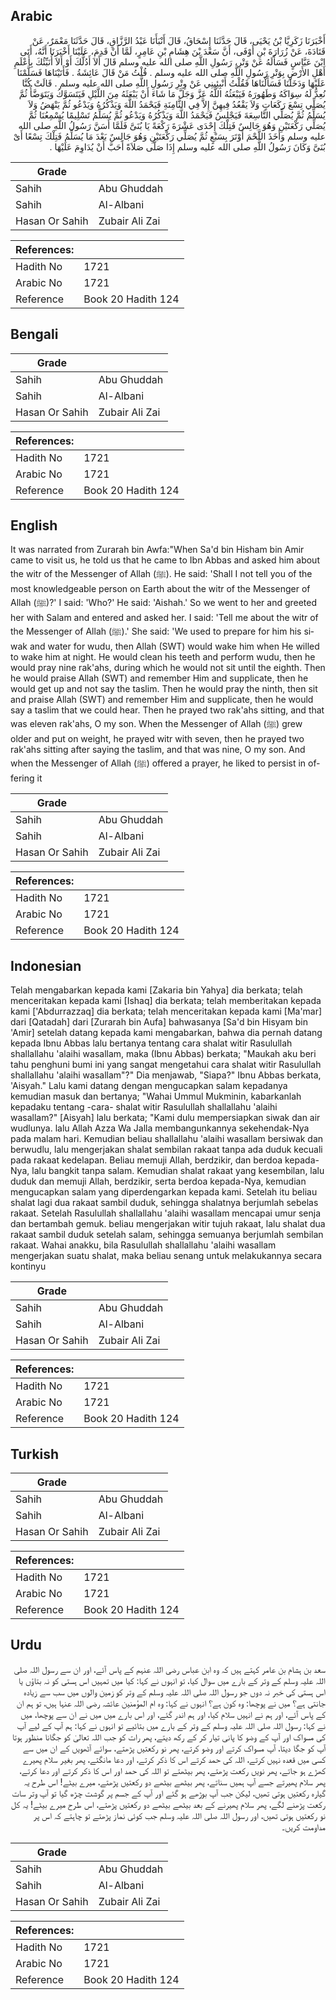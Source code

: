 ## Arabic


<div dir="rtl" lang="ar" style={{fontSize:'larger',backgroundColor:'#f8f9fa',padding:20}}>
أَخْبَرَنَا زَكَرِيَّا بْنُ يَحْيَى، قَالَ حَدَّثَنَا إِسْحَاقُ، قَالَ أَنْبَأَنَا عَبْدُ الرَّزَّاقِ، قَالَ حَدَّثَنَا مَعْمَرٌ، عَنْ قَتَادَةَ، عَنْ زُرَارَةَ بْنِ أَوْفَى، أَنَّ سَعْدَ بْنَ هِشَامِ بْنِ عَامِرٍ، لَمَّا أَنْ قَدِمَ، عَلَيْنَا أَخْبَرَنَا أَنَّهُ، أَتَى ابْنَ عَبَّاسٍ فَسَأَلَهُ عَنْ وَتْرِ، رَسُولِ اللَّهِ صلى الله عليه وسلم قَالَ أَلاَ أَدُلُّكَ أَوْ أَلاَ أُنَبِّئُكَ بِأَعْلَمِ أَهْلِ الأَرْضِ بِوَتْرِ رَسُولِ اللَّهِ صلى الله عليه وسلم ‏.‏ قُلْتُ مَنْ قَالَ عَائِشَةُ ‏.‏ فَأَتَيْنَاهَا فَسَلَّمْنَا عَلَيْهَا وَدَخَلْنَا فَسَأَلْنَاهَا فَقُلْتُ أَنْبِئِينِي عَنْ وِتْرِ رَسُولِ اللَّهِ صلى الله عليه وسلم ‏.‏ قَالَتْ كُنَّا نُعِدُّ لَهُ سِوَاكَهُ وَطَهُورَهُ فَيَبْعَثُهُ اللَّهُ عَزَّ وَجَلَّ مَا شَاءَ أَنْ يَبْعَثَهُ مِنَ اللَّيْلِ فَيَتَسَوَّكُ وَيَتَوَضَّأُ ثُمَّ يُصَلِّي تِسْعَ رَكَعَاتٍ وَلاَ يَقْعُدُ فِيهِنَّ إِلاَّ فِي الثَّامِنَةِ فَيَحْمَدُ اللَّهَ وَيَذْكُرُهُ وَيَدْعُو ثُمَّ يَنْهَضُ وَلاَ يُسَلِّمُ ثُمَّ يُصَلِّي التَّاسِعَةَ فَيَجْلِسُ فَيَحْمَدُ اللَّهَ وَيَذْكُرُهُ وَيَدْعُو ثُمَّ يُسَلِّمُ تَسْلِيمًا يُسْمِعُنَا ثُمَّ يُصَلِّي رَكْعَتَيْنِ وَهُوَ جَالِسٌ فَتِلْكَ إِحْدَى عَشْرَةَ رَكْعَةً يَا بُنَىَّ فَلَمَّا أَسَنَّ رَسُولُ اللَّهِ صلى الله عليه وسلم وَأَخَذَ اللَّحْمَ أَوْتَرَ بِسَبْعٍ ثُمَّ يُصَلِّي رَكْعَتَيْنِ وَهُوَ جَالِسٌ بَعْدَ مَا يُسَلِّمُ فَتِلْكَ تِسْعًا أَىْ بُنَىَّ وَكَانَ رَسُولُ اللَّهِ صلى الله عليه وسلم إِذَا صَلَّى صَلاَةً أَحَبَّ أَنْ يُدَاوِمَ عَلَيْهَا ‏.‏
</div>
<div style={{backgroundColor:'#f8f9fa',padding:20, marginBottom: 10}}><table> <thead> <tr> <th>Grade</th> <th></th> </tr> </thead> <tbody> <tr><td>Sahih</td><td>Abu Ghuddah</td></tr><tr><td>Sahih</td><td>Al-Albani</td></tr><tr><td>Hasan Or Sahih</td><td>Zubair Ali Zai</td></tr></tbody></table><table> <thead> <tr> <th>References:</th> <th></th> </tr> </thead> <tbody><tr><td>Hadith No</td><td>1721</td></tr><tr><td>Arabic No</td><td>1721</td></tr><tr><td>Reference</td><td>Book 20 Hadith 124</td></tr></tbody></table></div>

## Bengali


<div dir="ltr" lang="bn" style={{fontSize:'larger',backgroundColor:'#f8f9fa',padding:20}}>

</div>
<div style={{backgroundColor:'#f8f9fa',padding:20, marginBottom: 10}}><table> <thead> <tr> <th>Grade</th> <th></th> </tr> </thead> <tbody> <tr><td>Sahih</td><td>Abu Ghuddah</td></tr><tr><td>Sahih</td><td>Al-Albani</td></tr><tr><td>Hasan Or Sahih</td><td>Zubair Ali Zai</td></tr></tbody></table><table> <thead> <tr> <th>References:</th> <th></th> </tr> </thead> <tbody><tr><td>Hadith No</td><td>1721</td></tr><tr><td>Arabic No</td><td>1721</td></tr><tr><td>Reference</td><td>Book 20 Hadith 124</td></tr></tbody></table></div>

## English


<div dir="ltr" lang="en" style={{fontSize:'larger',backgroundColor:'#f8f9fa',padding:20}}>
It was narrated from Zurarah bin Awfa:"When Sa'd bin Hisham bin Amir came to visit us, he told us that he came to Ibn Abbas and asked him about the witr of the Messenger of Allah (ﷺ). He said: 'Shall I not tell you of the most knowledgeable person on Earth about the witr of the Messenger of Allah (ﷺ)?' I said: 'Who?' He said: 'Aishah.' So we went to her and greeted her with Salam and entered and asked her. I said: 'Tell me about the witr of the Messenger of Allah (ﷺ).' She said: 'We used to prepare for him his siwak and water for wudu, then Allah (SWT) would wake him when He willed to wake him at night. He would clean his teeth and perform wudu, then he would pray nine rak'ahs, during which he would not sit until the eighth. Then he would praise Allah (SWT) and remember Him and supplicate, then he would get up and not say the taslim. Then he would pray the ninth, then sit and praise Allah (SWT) and remember Him and supplicate, then he would say a taslim that we could hear. Then he prayed two rak'ahs sitting, and that was eleven rak'ahs, O my son. When the Messenger of Allah (ﷺ) grew older and put on weight, he prayed witr with seven, then he prayed two rak'ahs sitting after saying the taslim, and that was nine, O my son. And when the Messenger of Allah (ﷺ) offered a prayer, he liked to persist in offering it
</div>
<div style={{backgroundColor:'#f8f9fa',padding:20, marginBottom: 10}}><table> <thead> <tr> <th>Grade</th> <th></th> </tr> </thead> <tbody> <tr><td>Sahih</td><td>Abu Ghuddah</td></tr><tr><td>Sahih</td><td>Al-Albani</td></tr><tr><td>Hasan Or Sahih</td><td>Zubair Ali Zai</td></tr></tbody></table><table> <thead> <tr> <th>References:</th> <th></th> </tr> </thead> <tbody><tr><td>Hadith No</td><td>1721</td></tr><tr><td>Arabic No</td><td>1721</td></tr><tr><td>Reference</td><td>Book 20 Hadith 124</td></tr></tbody></table></div>

## Indonesian


<div dir="ltr" lang="id" style={{fontSize:'larger',backgroundColor:'#f8f9fa',padding:20}}>
Telah mengabarkan kepada kami [Zakaria bin Yahya] dia berkata; telah menceritakan kepada kami [Ishaq] dia berkata; telah memberitakan kepada kami ['Abdurrazzaq] dia berkata; telah menceritakan kepada kami [Ma'mar] dari [Qatadah] dari [Zurarah bin Aufa] bahwasanya [Sa'd bin Hisyam bin 'Amir] setelah datang kepada kami mengabarkan, bahwa dia pernah datang kepada Ibnu Abbas lalu bertanya tentang cara shalat witir Rasulullah shallallahu 'alaihi wasallam, maka (Ibnu Abbas) berkata; "Maukah aku beri tahu penghuni bumi ini yang sangat mengetahui cara shalat witir Rasulullah shallallahu 'alaihi wasallam"?" Dia menjawab, "Siapa?" Ibnu Abbas berkata, 'Aisyah." Lalu kami datang dengan mengucapkan salam kepadanya kemudian masuk dan bertanya; "Wahai Ummul Mukminin, kabarkanlah kepadaku tentang -cara- shalat witir Rasulullah shallallahu 'alaihi wasallam?" [Aisyah] lalu berkata; "Kami dulu mempersiapkan siwak dan air wudlunya. lalu Allah Azza Wa Jalla membangunkannya sekehendak-Nya pada malam hari. Kemudian beliau shallallahu 'alaihi wasallam bersiwak dan berwudlu, lalu mengerjakan shalat sembilan rakaat tanpa ada duduk kecuali pada rakaat kedelapan. Beliau memuji Allah, berdzikir, dan berdoa kepada-Nya, lalu bangkit tanpa salam. Kemudian shalat rakaat yang kesembilan, lalu duduk dan memuji Allah, berdzikir, serta berdoa kepada-Nya, kemudian mengucapkan salam yang diperdengarkan kepada kami. Setelah itu beliau shalat lagi dua rakaat sambil duduk, sehingga shalatnya berjumlah sebelas rakaat. Setelah Rasulullah shallallahu 'alaihi wasallam mencapai umur senja dan bertambah gemuk. beliau mengerjakan witir tujuh rakaat, lalu shalat dua rakaat sambil duduk setelah salam, sehingga semuanya berjumlah sembilan rakaat. Wahai anakku, bila Rasulullah shallallahu 'alaihi wasallam mengerjakan suatu shalat, maka beliau senang untuk melakukannya secara kontinyu
</div>
<div style={{backgroundColor:'#f8f9fa',padding:20, marginBottom: 10}}><table> <thead> <tr> <th>Grade</th> <th></th> </tr> </thead> <tbody> <tr><td>Sahih</td><td>Abu Ghuddah</td></tr><tr><td>Sahih</td><td>Al-Albani</td></tr><tr><td>Hasan Or Sahih</td><td>Zubair Ali Zai</td></tr></tbody></table><table> <thead> <tr> <th>References:</th> <th></th> </tr> </thead> <tbody><tr><td>Hadith No</td><td>1721</td></tr><tr><td>Arabic No</td><td>1721</td></tr><tr><td>Reference</td><td>Book 20 Hadith 124</td></tr></tbody></table></div>

## Turkish


<div dir="ltr" lang="tr" style={{fontSize:'larger',backgroundColor:'#f8f9fa',padding:20}}>

</div>
<div style={{backgroundColor:'#f8f9fa',padding:20, marginBottom: 10}}><table> <thead> <tr> <th>Grade</th> <th></th> </tr> </thead> <tbody> <tr><td>Sahih</td><td>Abu Ghuddah</td></tr><tr><td>Sahih</td><td>Al-Albani</td></tr><tr><td>Hasan Or Sahih</td><td>Zubair Ali Zai</td></tr></tbody></table><table> <thead> <tr> <th>References:</th> <th></th> </tr> </thead> <tbody><tr><td>Hadith No</td><td>1721</td></tr><tr><td>Arabic No</td><td>1721</td></tr><tr><td>Reference</td><td>Book 20 Hadith 124</td></tr></tbody></table></div>

## Urdu


<div dir="rtl" lang="ur" style={{fontSize:'larger',backgroundColor:'#f8f9fa',padding:20}}>
سعد بن ہشام بن عامر کہتے ہیں کہ وہ ابن عباس رضی اللہ عنہم کے پاس آئے، اور ان سے رسول اللہ صلی اللہ علیہ وسلم کے وتر کے بارے میں سوال کیا، تو انہوں نے کہا: کیا میں تمہیں اس ہستی کو نہ بتاؤں یا اس ہستی کی خبر نہ دوں جو رسول اللہ صلی اللہ علیہ وسلم کے وتر کو زمین والوں میں سب سے زیادہ جانتی ہے؟ میں نے پوچھا: وہ کون ہے؟ انہوں نے کہا: وہ ام المؤمنین عائشہ رضی اللہ عنہا ہیں، تو ہم ان کے پاس آئے، اور ہم نے انہیں سلام کیا، اور ہم اندر گئے، اور اس بارے میں میں نے ان سے پوچھا، میں نے کہا: رسول اللہ صلی اللہ علیہ وسلم کے وتر کے بارے میں بتائیے تو انہوں نے کہا: ہم آپ کے لیے آپ کی مسواک اور آپ کے وضو کا پانی تیار کر کے رکھ دیتے، پھر رات کو جب اللہ تعالیٰ کو جگانا منظور ہوتا آپ کو جگا دیتا، آپ مسواک کرتے اور وضو کرتے، پھر نو رکعتیں پڑھتے، سوائے آٹھویں کے ان میں سے کسی میں قعدہ نہیں کرتے، اللہ کی حمد کرتے اس کا ذکر کرتے، اور دعا مانگتے، پھر بغیر سلام پھیرے کھڑے ہو جاتے، پھر نویں رکعت پڑھتے، پھر بیٹھتے تو اللہ کی حمد اور اس کا ذکر کرتے اور دعا کرتے، پھر سلام پھیرتے جسے آپ ہمیں سناتے، پھر بیٹھے بیٹھے دو رکعتیں پڑھتے، میرے بیٹے! اس طرح یہ گیارہ رکعتیں ہوتی تھیں، لیکن جب آپ بوڑھے ہو گئے اور آپ کے جسم پر گوشت چڑھ گیا تو آپ وتر سات رکعت پڑھنے لگے، پھر سلام پھیرنے کے بعد بیٹھے بیٹھے دو رکعتیں پڑھتے، اس طرح میرے بیٹے! یہ کل نو رکعتیں ہوتی تھیں، اور رسول اللہ صلی اللہ علیہ وسلم جب کوئی نماز پڑھتے تو چاہتے کہ اس پر مداومت کریں۔
</div>
<div style={{backgroundColor:'#f8f9fa',padding:20, marginBottom: 10}}><table> <thead> <tr> <th>Grade</th> <th></th> </tr> </thead> <tbody> <tr><td>Sahih</td><td>Abu Ghuddah</td></tr><tr><td>Sahih</td><td>Al-Albani</td></tr><tr><td>Hasan Or Sahih</td><td>Zubair Ali Zai</td></tr></tbody></table><table> <thead> <tr> <th>References:</th> <th></th> </tr> </thead> <tbody><tr><td>Hadith No</td><td>1721</td></tr><tr><td>Arabic No</td><td>1721</td></tr><tr><td>Reference</td><td>Book 20 Hadith 124</td></tr></tbody></table></div>